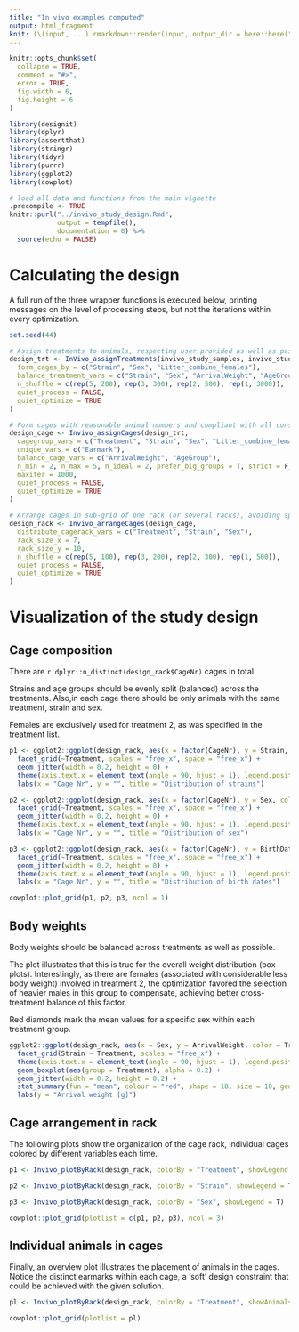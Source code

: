 ```yaml
---
title: "In vivo examples computed"
output: html_fragment
knit: (\(input, ...) rmarkdown::render(input, output_dir = here::here("vignettes/cached")))
---
```


```r
knitr::opts_chunk$set(
  collapse = TRUE,
  comment = "#>",
  error = TRUE,
  fig.width = 6,
  fig.height = 6
)
```
  
```r
library(designit)
library(dplyr)
library(assertthat)
library(stringr)
library(tidyr)
library(purrr)
library(ggplot2)
library(cowplot)
```

```r
# load all data and functions from the main vignette
.precompile <- TRUE
knitr::purl("../invivo_study_design.Rmd",
            output = tempfile(),
            documentation = 0) %>% 
  source(echo = FALSE)
```

# Calculating the design

A full run of the three wrapper functions is executed below, printing messages
on the level of processing steps, but not the iterations within every
optimization.

```r
set.seed(44)

# Assign treatments to animals, respecting user provided as well as passed constraints
design_trt <- InVivo_assignTreatments(invivo_study_samples, invivo_study_treatments,
  form_cages_by = c("Strain", "Sex", "Litter_combine_females"),
  balance_treatment_vars = c("Strain", "Sex", "ArrivalWeight", "AgeGroup"),
  n_shuffle = c(rep(5, 200), rep(3, 300), rep(2, 500), rep(1, 3000)),
  quiet_process = FALSE,
  quiet_optimize = TRUE
)

# Form cages with reasonable animal numbers and compliant with all constraints
design_cage <- Invivo_assignCages(design_trt,
  cagegroup_vars = c("Treatment", "Strain", "Sex", "Litter_combine_females"),
  unique_vars = c("Earmark"),
  balance_cage_vars = c("ArrivalWeight", "AgeGroup"),
  n_min = 2, n_max = 5, n_ideal = 2, prefer_big_groups = T, strict = F,
  maxiter = 1000,
  quiet_process = FALSE,
  quiet_optimize = TRUE
)

# Arrange cages in sub-grid of one rack (or several racks), avoiding spatial clusters
design_rack <- Invivo_arrangeCages(design_cage,
  distribute_cagerack_vars = c("Treatment", "Strain", "Sex"),
  rack_size_x = 7,
  rack_size_y = 10,
  n_shuffle = c(rep(5, 100), rep(3, 200), rep(2, 300), rep(1, 500)),
  quiet_process = FALSE,
  quiet_optimize = TRUE
)
```

# Visualization of the study design

## Cage composition

There are `r dplyr::n_distinct(design_rack$CageNr)` cages in total.

Strains and age groups should be evenly split (balanced) across the treatments. Also,in each cage there should be
only animals with the same treatment, strain and sex.

Females are exclusively used for treatment 2, as was specified in the treatment list.

```r

p1 <- ggplot2::ggplot(design_rack, aes(x = factor(CageNr), y = Strain, color = Treatment)) +
  facet_grid(~Treatment, scales = "free_x", space = "free_x") +
  geom_jitter(width = 0.2, height = 0) +
  theme(axis.text.x = element_text(angle = 90, hjust = 1), legend.position = "none") +
  labs(x = "Cage Nr", y = "", title = "Distribution of strains")

p2 <- ggplot2::ggplot(design_rack, aes(x = factor(CageNr), y = Sex, color = Treatment)) +
  facet_grid(~Treatment, scales = "free_x", space = "free_x") +
  geom_jitter(width = 0.2, height = 0) +
  theme(axis.text.x = element_text(angle = 90, hjust = 1), legend.position = "none") +
  labs(x = "Cage Nr", y = "", title = "Distribution of sex")

p3 <- ggplot2::ggplot(design_rack, aes(x = factor(CageNr), y = BirthDate, color = Treatment)) +
  facet_grid(~Treatment, scales = "free_x", space = "free_x") +
  geom_jitter(width = 0.2, height = 0) +
  theme(axis.text.x = element_text(angle = 90, hjust = 1), legend.position = "none") +
  labs(x = "Cage Nr", y = "", title = "Distribution of birth dates")

cowplot::plot_grid(p1, p2, p3, ncol = 1)
```

## Body weights

Body weights should be balanced across treatments as well as possible.

The plot illustrates that this is true for the overall weight distribution (box plots). Interestingly, as there
are females (associated with considerable less body weight) involved in treatment 2, the optimization favored the
selection of heavier males in this group to compensate, achieving better cross-treatment balance of this factor.

Red diamonds mark the mean values for a specific sex within each treatment group.

```r

ggplot2::ggplot(design_rack, aes(x = Sex, y = ArrivalWeight, color = Treatment, fill = Treatment)) +
  facet_grid(Strain ~ Treatment, scales = "free_x") +
  theme(axis.text.x = element_text(angle = 90, hjust = 1), legend.position = "none") +
  geom_boxplot(aes(group = Treatment), alpha = 0.2) +
  geom_jitter(width = 0.2, height = 0.2) +
  stat_summary(fun = "mean", colour = "red", shape = 18, size = 10, geom = "point", aes(group = Treatment), alpha = 0.3, show.legend = F) +
  labs(y = "Arrival weight [g]")
```

## Cage arrangement in rack

The following plots show the organization of the cage rack, individual cages colored by different
variables each time.

```r

p1 <- Invivo_plotByRack(design_rack, colorBy = "Treatment", showLegend = T)

p2 <- Invivo_plotByRack(design_rack, colorBy = "Strain", showLegend = T)

p3 <- Invivo_plotByRack(design_rack, colorBy = "Sex", showLegend = T)

cowplot::plot_grid(plotlist = c(p1, p2, p3), ncol = 3)
```


## Individual animals in cages

Finally, an overview plot illustrates the placement of animals in the cages. Notice the distinct earmarks
within each cage, a 'soft' design constraint that could be achieved with the given solution.

```r

pl <- Invivo_plotByRack(design_rack, colorBy = "Treatment", showAnimals = TRUE)

cowplot::plot_grid(plotlist = pl)
```
